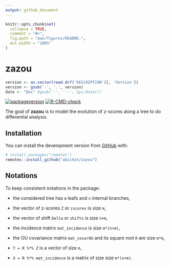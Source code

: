 ```yaml
---
output: github_document
---
```


<!-- README.md is generated from README.Rmd. Please edit that file -->

```r
knitr::opts_chunk$set(
  collapse = TRUE,
  comment = "#>",
  fig.path = "man/figures/README-",
  out.width = "100%"
)
```

# zazou

```r
version <- as.vector(read.dcf('DESCRIPTION')[, 'Version'])                                                      
version <- gsub('-', '.', version)   
date <- "Dec" #gsub('-', '--', Sys.Date())
```

<!-- badges: start -->
<!-- [![Last-changedate](https://img.shields.io/badge/Last%20change-`r date`-yellowgreen.svg)]() -->
[![packageversion](https://img.shields.io/badge/Package%20version-`r version`-orange.svg)]()
[![R-CMD-check](https://github.com/abichat/zazou/workflows/R-CMD-check/badge.svg)](https://github.com/abichat/zazou/actions)
<!-- badges: end -->

The goal of __zazou__ is to model the evolution of z-scores along a tree to do differential analysis.

## Installation

You can install the development version from [GitHub](https://github.com/) with:

``` r
# install.packages("remotes")
remotes::install_github("abichat/zazou")
```

## Notations

To keep consistent notations in the package: 

- the considered tree has `m` leafs and `n` internal branches,

- the vector of z-scores `Z` or `zscores` is size `m`,

- the vector of shift `Delta` or `shifts` is size `n+m`,

- the incidence matrix `mat_incidence` is size `m*(n+m)`,
  
- the OU covariance matrix `mat_covarOU` and its square root `R` are size `m*m`,

- `Y = R %*% Z` is a vector of size `m`,

- `X = R %*% mat_incidence` is a matrix of size size `m*(n+m)`.  
